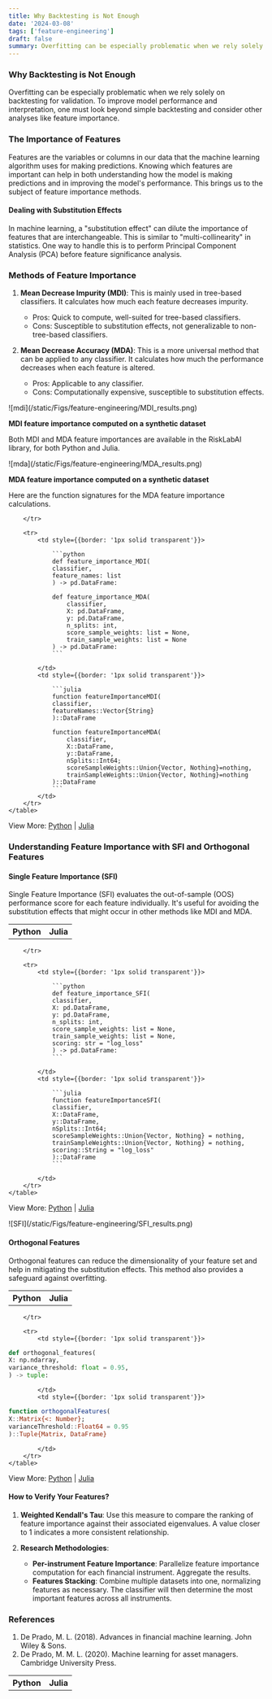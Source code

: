 ```yaml
---
title: Why Backtesting is Not Enough
date: '2024-03-08'
tags: ['feature-engineering']
draft: false
summary: Overfitting can be especially problematic when we rely solely on backtesting for validation. To improve model performance and interpretation, one must look beyond simple backtesting and consider other analyses like feature importance.
---
```


<TOCInline toc={props.toc} exclude="Why Backtesting is Not Enough" asDisclosure/>
<div style={{marginBottom: 2}}/>

### Why Backtesting is Not Enough

Overfitting can be especially problematic when we rely solely on backtesting for validation. To improve model performance and interpretation, one must look beyond simple backtesting and consider other analyses like feature importance.

### The Importance of Features

Features are the variables or columns in our data that the machine learning algorithm uses for making predictions. Knowing which features are important can help in both understanding how the model is making predictions and in improving the model's performance. This brings us to the subject of feature importance methods.

#### Dealing with Substitution Effects

In machine learning, a "substitution effect" can dilute the importance of features that are interchangeable. This is similar to "multi-collinearity" in statistics. One way to handle this is to perform Principal Component Analysis (PCA) before feature significance analysis.

### Methods of Feature Importance

1. **Mean Decrease Impurity (MDI)**: This is mainly used in tree-based classifiers. It calculates how much each feature decreases impurity.

    - Pros: Quick to compute, well-suited for tree-based classifiers.
    - Cons: Susceptible to substitution effects, not generalizable to non-tree-based classifiers.

2. **Mean Decrease Accuracy (MDA)**: This is a more universal method that can be applied to any classifier. It calculates how much the performance decreases when each feature is altered.

    - Pros: Applicable to any classifier.
    - Cons: Computationally expensive, susceptible to substitution effects.



<div className="my-1 overflow-hidden px-2 xl:my-1 xl:w-1/2 xl:px-2" style={{display: 'block', marginLeft: 'auto', marginRight: 'auto', width: '90%', alignItems: 'center', justifyContent: 'center'}}>
    ![mdi](/static/Figs/feature-engineering/MDI_results.png)
</div>

**MDI feature importance computed on a synthetic dataset**

Both MDI and MDA feature importances are available in the RiskLabAI library, for both Python and Julia.

<div className="my-1 overflow-hidden px-2 xl:my-1 xl:w-1/2 xl:px-2" style={{display: 'block', marginLeft: 'auto', marginRight: 'auto', width: '90%', alignItems: 'center', justifyContent: 'center'}}>
    ![mda](/static/Figs/feature-engineering/MDA_results.png)
</div>



**MDA feature importance computed on a synthetic dataset**

Here are the function signatures for the MDA feature importance calculations.


<div style={{display: 'flex', justifyContent: 'center'}}>
    <table style={{tableLayout: 'fixed', width: '90%'}}>
        <tr>
            <th style={{width: '50%', textAlign: 'center', color: 'darkgoldenrod', fontFamily:'sans-serif', fontSize: 2,}}>Python</th>
            <th style={{width: '50%', textAlign: 'center', color: 'rebeccapurple', fontFamily:'sans-serif', fontSize: 2, }}>Julia</th>

        </tr>

        <tr>
            <td style={{border: '1px solid transparent'}}>

                ```python
                def feature_importance_MDI(
                classifier,
                feature_names: list
                ) -> pd.DataFrame:

                def feature_importance_MDA(
                    classifier,
                    X: pd.DataFrame,
                    y: pd.DataFrame,
                    n_splits: int,
                    score_sample_weights: list = None,
                    train_sample_weights: list = None
                ) -> pd.DataFrame:
                ```

            </td>
            <td style={{border: '1px solid transparent'}}>

                ```julia
                function featureImportanceMDI(
                classifier,
                featureNames::Vector{String}
                )::DataFrame

                function featureImportanceMDA(
                    classifier,
                    X::DataFrame,
                    y::DataFrame,
                    nSplits::Int64;
                    scoreSampleWeights::Union{Vector, Nothing}=nothing,
                    trainSampleWeights::Union{Vector, Nothing}=nothing
                )::DataFrame
                ```
            </td>
        </tr>
    </table>
</div>

View More: [Python](https://www.github.com/risklabai/RiskLabAI.py) | [Julia](https://www.github.com/risklabai/RiskLabAI.jl)


### Understanding Feature Importance with SFI and Orthogonal Features

#### Single Feature Importance (SFI)
Single Feature Importance (SFI) evaluates the out-of-sample (OOS) performance score for each feature individually. It's useful for avoiding the substitution effects that might occur in other methods like MDI and MDA. 

<div style={{display: 'flex', justifyContent: 'center'}}>
    <table style={{tableLayout: 'fixed', width: '90%'}}>
        <tr>
            <th style={{width: '50%', textAlign: 'center', color: 'darkgoldenrod', fontFamily:'sans-serif', fontSize: 2,}}>Python</th>
            <th style={{width: '50%', textAlign: 'center', color: 'rebeccapurple', fontFamily:'sans-serif', fontSize: 2, }}>Julia</th>

        </tr>

        <tr>
            <td style={{border: '1px solid transparent'}}>

                ```python
                def feature_importance_SFI(
                classifier,
                X: pd.DataFrame,
                y: pd.DataFrame,
                n_splits: int,
                score_sample_weights: list = None,
                train_sample_weights: list = None,
                scoring: str = "log_loss"
                ) -> pd.DataFrame:
                ```

            </td>
            <td style={{border: '1px solid transparent'}}>

                ```julia
                function featureImportanceSFI(
                classifier,
                X::DataFrame,
                y::DataFrame,
                nSplits::Int64;
                scoreSampleWeights::Union{Vector, Nothing} = nothing,
                trainSampleWeights::Union{Vector, Nothing} = nothing,
                scoring::String = "log_loss"
                )::DataFrame
                ```

            </td>
        </tr>
    </table>
</div>

View More: [Python](https://www.github.com/risklabai/RiskLabAI.py) | [Julia](https://www.github.com/risklabai/RiskLabAI.jl)


<div className="my-1 overflow-hidden px-2 xl:my-1 xl:w-1/2 xl:px-2" style={{display: 'block', marginLeft: 'auto', marginRight: 'auto', width: '90%', alignItems: 'center', justifyContent: 'center'}}>
    ![SFI](/static/Figs/feature-engineering/SFI_results.png)
</div>


#### Orthogonal Features
Orthogonal features can reduce the dimensionality of your feature set and help in mitigating the substitution effects. This method also provides a safeguard against overfitting.

<div style={{display: 'flex', justifyContent: 'center'}}>
    <table style={{tableLayout: 'fixed', width: '90%'}}>
        <tr>
            <th style={{width: '50%', textAlign: 'center', color: 'darkgoldenrod', fontFamily:'sans-serif', fontSize: 2,}}>Python</th>
            <th style={{width: '50%', textAlign: 'center', color: 'rebeccapurple', fontFamily:'sans-serif', fontSize: 2, }}>Julia</th>

        </tr>

        <tr>
            <td style={{border: '1px solid transparent'}}>

```python
def orthogonal_features(
X: np.ndarray,
variance_threshold: float = 0.95,
) -> tuple:
```

            </td>
            <td style={{border: '1px solid transparent'}}>

```julia
function orthogonalFeatures(
X::Matrix{<: Number};
varianceThreshold::Float64 = 0.95
)::Tuple{Matrix, DataFrame}
```

            </td>
        </tr>
    </table>
</div>

View More: [Python](https://www.github.com/risklabai/RiskLabAI.py) | [Julia](https://www.github.com/risklabai/RiskLabAI.jl)

#### How to Verify Your Features?

1. **Weighted Kendall's Tau**: Use this measure to compare the ranking of feature importance against their associated eigenvalues. A value closer to 1 indicates a more consistent relationship.

2. **Research Methodologies**:
    - **Per-instrument Feature Importance**: Parallelize feature importance computation for each financial instrument. Aggregate the results.
    - **Features Stacking**: Combine multiple datasets into one, normalizing features as necessary. The classifier will then determine the most important features across all instruments.

### References

1. De Prado, M. L. (2018). Advances in financial machine learning. John Wiley & Sons.
2. De Prado, M. M. L. (2020). Machine learning for asset managers. Cambridge University Press.